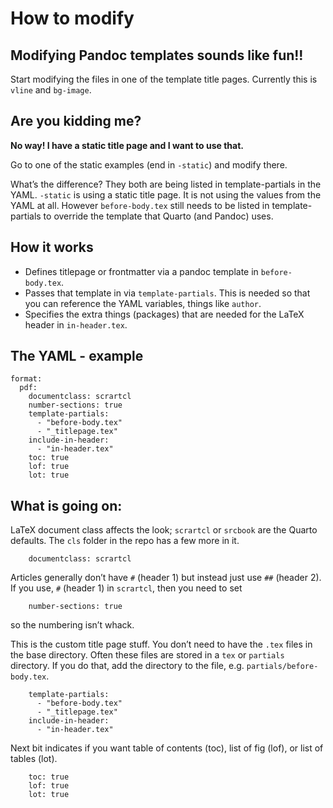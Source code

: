 # How to modify

## Modifying Pandoc templates sounds like fun!!

Start modifying the files in one of the template title pages. Currently this is `vline` and `bg-image`.

## Are you kidding me? 

**No way! I have a static title page and I want to use that.** 

Go to one of the static examples (end in `-static`) and modify there.

What's the difference? They both are being listed in template-partials in the YAML. `-static` is using a static title page. It is not using the values from the YAML at all. However `before-body.tex` still needs to be listed in template-partials to override the template that Quarto (and Pandoc) uses.

## How it works

-   Defines titlepage or frontmatter via a pandoc template in `before-body.tex`.
-   Passes that template in via `template-partials`. This is needed so that you can reference the YAML variables, things like `author`.
-   Specifies the extra things (packages) that are needed for the LaTeX header in `in-header.tex`.

## The YAML - example

    format:
      pdf:
        documentclass: scrartcl 
        number-sections: true
        template-partials:
          - "before-body.tex"
          - "_titlepage.tex" 
        include-in-header: 
          - "in-header.tex"
        toc: true
        lof: true
        lot: true

## What is going on:

LaTeX document class affects the look; `scrartcl` or `srcbook` are the Quarto defaults. The `cls` folder in the repo has a few more in it.

        documentclass: scrartcl

Articles generally don't have `#` (header 1) but instead just use `##` (header 2). If you use, `#` (header 1) in `scrartcl`, then you need to set

        number-sections: true 

so the numbering isn't whack.

This is the custom title page stuff. You don't need to have the `.tex` files in the base directory. Often these files are stored in a `tex` or `partials` directory. If you do that, add the directory to the file, e.g. `partials/before-body.tex`.

        template-partials:
          - "before-body.tex"
          - "_titlepage.tex" 
        include-in-header: 
          - "in-header.tex"

Next bit indicates if you want table of contents (toc), list of fig (lof), or list of tables (lot).

        toc: true
        lof: true
        lot: true


